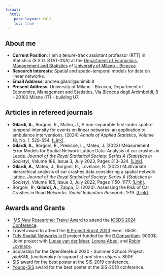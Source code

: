 ```yaml
---
format: 
  html:
    page-layout: full
    toc: true
---
```


## About me 


* **Current Position**: I am a tenure-track assistant professor (RTT) in Statistics (S.S.D. STAT-01/A) at the
[Department of Economics, Management and Statistics](https://dems.unimib.it/en) of [University of Milano - Bicocca](https://en.unimib.it/). 
* **Research Interests**: Spatial and spatio-temporal models for data on linear networks.
* **Email Address**: andrea.gilardi@unimib.it
* **Present Address**: University of Milano - Bicocca, Department of Economics, Management and Statistics, Via Bicocca degli Arcimboldi, 8 - 20100 Milano (IT) - building U7. 

## Articles in refereed journals

* **Gilardi, A.**, Borgoni, R., Mateu, J., A non-separable first-order spatio-temporal intensity for events on linear networks: an application to ambulance interventions. (2024) *Annals of Applied Statistics*, Volume 18, No. 1, 529-554. [[Link]](https://doi.org/10.1214/23-AOAS1800). 
* **Gilardi, A.**, Borgoni, R., Presicce, L., Mateu, J. (2023) Measurement Error Models for Spatial Network Lattice Data: Analysis of car crashes in Leeds. *Journal of the Royal Statistical Society: Series A (Statistics in Society)*, Volume 186, Issue 3, July 2023, Pages 313–334. [[Link]](https://doi.org/10.1093/jrsssa/qnad057). 
* **Gilardi, A.**, Mateu, J., Borgoni, R., Lovelace, R. (2022) Multivariate hierarchical analysis of car crashes data considering a spatial network lattice. *Journal of the Royal Statistical Society: Series A (Statistics in Society)*, Volume 185, Issue 3, July 2022, Pages 1150–1177. [[Link]](http://doi.org/10.1111/rssa.12823). 
* Borgoni, R., **Gilardi, A.**, Zappa, D. (2020). Assessing the Risk of Car Crashes in Road Networks. *Social Indicators Research*, 1-19. [[Link]](https://doi.org/10.1007/s11205-020-02295-x). 

## Awards and Grants

* [IMS New Researcher Travel Award](https://imstat.org/2024/04/16/ims-announces-2024-recipients-of-the-new-researcher-travel-awards/) to attend the [ICSDS 2024 Conference](https://sites.google.com/view/ims-icsds2024/home). 
* Travel award to attend the [R Project Sprint 2023](https://contributor.r-project.org/r-project-sprint-2023/) event. 650£.
* [Tidy Spatial Networks in R](https://www.r-consortium.org/projects/awarded-projects/2019-group-2\#Tidy+spatial+networks+in+R) project funded by the [R Consortium](https://www.r-consortium.org/). 9000$. Joint project with [Lucas van der Meer](https://www.linkedin.com/in/luuk-van-der-meer/), [Lorena Abad](https://scholar.google.com/citations?user=vDqPwpUAAAAJ&hl=en&oi=sra), and [Robin Lovelace](https://scholar.google.com/citations?user=xDJHVCAAAAAJ&hl=en&oi=ao).
* Scolarship for the OpenGeoHub 2020 - Summer School. Project: *plotKML functionality to support sf and stars objects*. 800€.
* [SIS](https://www.sis-statistica.it/) award for the best poster at the SIS-2019 conference.
* [Young-SIS](https://youngsis.github.io/) award for the best poster at the SIS-2018 conference.
